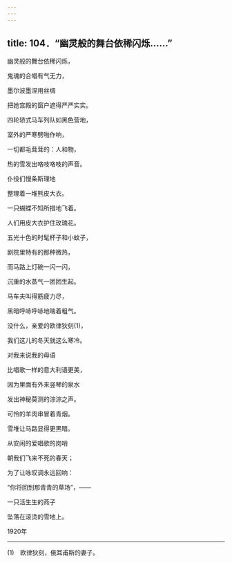 ```yaml
---
---
---
```

title: 104．“幽灵般的舞台依稀闪烁……”
---




幽灵般的舞台依稀闪烁，

鬼魂的合唱有气无力，

墨尔波墨涅用丝绸

把她宫殿的窗户遮得严严实实。

四轮轿式马车列队如黑色营地，

室外的严寒劈啪作响，

一切都毛茸茸的：人和物，

热的雪发出咯吱咯吱的声音。

仆役们慢条斯理地

整理着一堆熊皮大衣。

一只蝴蝶不知所措地飞着。

人们用皮大衣护住玫瑰花。

五光十色的时髦杯子和小蚊子，

剧院里特有的那种微热，

而马路上灯碗一闪一闪，

沉重的水蒸气一团团生起。

马车夫叫得筋疲力尽，

黑暗呼哧呼哧地喘着粗气。

没什么，亲爱的欧律狄刻(1)，

我们这儿的冬天就这么寒冷。

对我来说我的母语

比唱歌一样的意大利语更美，

因为里面有外来竖琴的泉水

发出神秘莫测的淙淙之声。

可怜的羊肉串冒着青烟。

雪堆让马路显得更黑暗。

从安闲的爱唱歌的岗哨

朝我们飞来不死的春天；

为了让咏叹调永远回响：

“你将回到那青青的草场”，——

一只活生生的燕子

坠落在滚烫的雪地上。

1920年



* * *



(1)　欧律狄刻，俄耳甫斯的妻子。